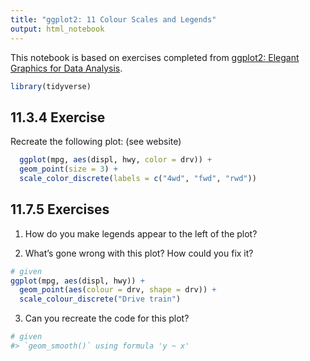 ```yaml
---
title: "ggplot2: 11 Colour Scales and Legends"
output: html_notebook
---
```


This notebook is based on exercises completed from [ggplot2: Elegant Graphics for Data Analysis](https://ggplot2-book.org/index.html). 

```r
library(tidyverse)

```

## 11.3.4 Exercise

Recreate the following plot: (see website)

```r

  ggplot(mpg, aes(displ, hwy, color = drv)) +
  geom_point(size = 3) +
  scale_color_discrete(labels = c("4wd", "fwd", "rwd"))


```


## 11.7.5 Exercises

1. How do you make legends appear to the left of the plot?

2. What’s gone wrong with this plot? How could you fix it?

```r

# given
ggplot(mpg, aes(displ, hwy)) + 
  geom_point(aes(colour = drv, shape = drv)) + 
  scale_colour_discrete("Drive train")

```


3. Can you recreate the code for this plot?

```r

# given
#> `geom_smooth()` using formula 'y ~ x'

```

